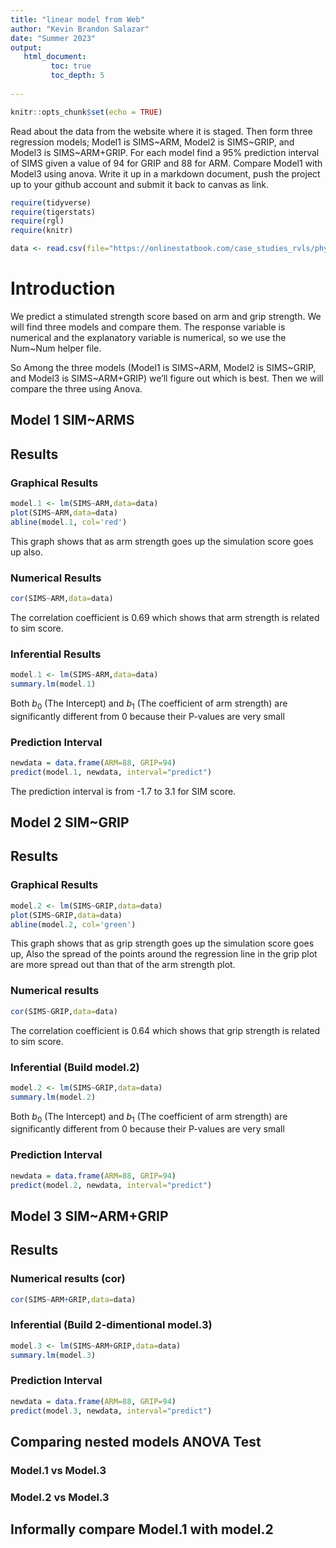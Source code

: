 ```yaml
---
title: "linear model from Web"
author: "Kevin Brandon Salazar"
date: "Summer 2023"
output:
   html_document:
         toc: true
         toc_depth: 5
        
---
```


```r
knitr::opts_chunk$set(echo = TRUE)
```

Read about the data from the website where it is staged.  Then form three regression models; Model1 is SIMS~ARM, Model2 is SIMS~GRIP, and Model3 is SIMS~ARM+GRIP. For each model find a 95% prediction interval of SIMS given a value of 94  for GRIP and 88 for ARM. Compare Model1 with Model3 using anova. Write it up in a markdown document, push the project up to your github account and submit it back to canvas as link. 

 


```r
require(tidyverse)
require(tigerstats)
require(rgl)
require(knitr)

```

```r
data <- read.csv(file="https://onlinestatbook.com/case_studies_rvls/physical_strength/data.txt",sep="",header=TRUE)  

```

# Introduction
We predict a stimulated strength score based on arm and grip strength. We will find three models and compare them. The response variable is numerical and the explanatory variable is numerical, so we use the Num~Num helper file. 

So Among the three models (Model1 is SIMS~ARM, Model2 is SIMS~GRIP, and Model3 is SIMS~ARM+GRIP) we'll figure out which is best. Then we will compare the three using Anova.



## Model 1 SIM~ARMS

## Results
### Graphical Results

```r
model.1 <- lm(SIMS~ARM,data=data)
plot(SIMS~ARM,data=data)
abline(model.1, col='red')
```

This graph shows that as arm strength goes up the simulation score goes up also.

### Numerical Results

```r
cor(SIMS~ARM,data=data)
```
The correlation coefficient is 0.69 which shows that arm strength is related to sim score.

### Inferential Results

```r
model.1 <- lm(SIMS~ARM,data=data)
summary.lm(model.1)
```
Both $b_0$ (The Intercept) and $b_1$ (The coefficient of arm strength) are significantly different from 0 because their P-values are very small


### Prediction Interval
```r
newdata = data.frame(ARM=88, GRIP=94)
predict(model.1, newdata, interval="predict")
```

The prediction interval is from -1.7 to 3.1 for SIM score.

## Model 2 SIM~GRIP
## Results
### Graphical Results

```r
model.2 <- lm(SIMS~GRIP,data=data)
plot(SIMS~GRIP,data=data)
abline(model.2, col='green')
```

This graph shows that as grip strength goes up the simulation score goes up, Also the spread of the points around the regression line in the grip plot are more spread out than that of the arm strength plot.

### Numerical results 

```r
cor(SIMS~GRIP,data=data)
```
The correlation coefficient is 0.64 which shows that grip strength is related to sim score.


### Inferential  (Build model.2)

```r
model.2 <- lm(SIMS~GRIP,data=data)
summary.lm(model.2)
```  
Both $b_0$ (The Intercept) and $b_1$ (The coefficient of arm strength) are significantly different from 0 because their P-values are very small

### Prediction Interval
```r
newdata = data.frame(ARM=88, GRIP=94)
predict(model.2, newdata, interval="predict")
```
  


## Model 3 SIM~ARM+GRIP
## Results

### Numerical results (cor)

```r
cor(SIMS~ARM+GRIP,data=data)
```
  
### Inferential  (Build 2-dimentional model.3)

```r
model.3 <- lm(SIMS~ARM+GRIP,data=data)
summary.lm(model.3)
```  


### Prediction Interval
```r
newdata = data.frame(ARM=88, GRIP=94)
predict(model.3, newdata, interval="predict")
```
  

## Comparing nested models ANOVA Test

### Model.1 vs Model.3
### Model.2 vs Model.3

## Informally compare Model.1 with model.2

